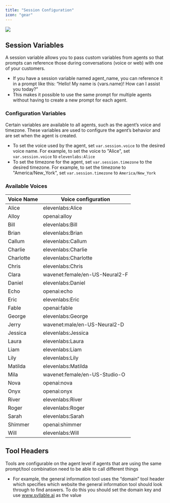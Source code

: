 ```yaml
---
title: "Session Configuration"
icon: "gear"
---
```


![](/mintlify/images/agent_session_config.jpg)

## Session Variables

A session variable allows you to pass custom variables from agents so that prompts can reference those during conversations (voice or web) with one of your customers. 

* If you have a session variable named agent\_name, you can reference it in a prompt like this: “Hello! My name is \{vars.name}! How can I assist you today?” 
* This makes it possible to use the same prompt for multiple agents without having to create a new prompt for each agent.

### Configuration Variables
Certain variables are available to all agents, such as the agent’s voice and timezone. These variables are used to configure the agent’s behavior and are set when the agent is created.
* To set the voice used by the agent, set `var.session.voice` to the desired voice name. For example, to set the voice to "Alice", set `var.session.voice` to `elevenlabs:Alice`
* To set the timezone for the agent, set `var.session.timezone` to the desired timezone. For example, to set the timezone to "America/New_York", set `var.session.timezone` to `America/New_York`
### Available Voices
  | Voice Name                 | Voice configuration        | 
  | -------------------------- | -------------------------- |
  | Alice                      | elevenlabs:Alice           |
  | Alloy                      | openai:alloy               |
  | Bill                       | elevenlabs:Bill            |
  | Brian                      | elevenlabs:Brian           |
  | Callum                     | elevenlabs:Callum          |
  | Charlie                    | elevenlabs:Charlie         |
  | Charlotte                  | elevenlabs:Charlotte       |
  | Chris                      | elevenlabs:Chris           |
  | Clara                      | wavenet:female/en-US-Neural2-F |
  | Daniel                     | elevenlabs:Daniel          |
  | Echo                       | openai:echo                |
  | Eric                       | elevenlabs:Eric            |
  | Fable                      | openai:fable               |
  | George                     | elevenlabs:George          |
  | Jerry                      | wavenet:male/en-US-Neural2-D |
  | Jessica                    | elevenlabs:Jessica         |
  | Laura                      | elevenlabs:Laura           |
  | Liam                       | elevenlabs:Liam            |
  | Lily                       | elevenlabs:Lily            |
  | Matilda                    | elevenlabs:Matilda         |
  | Mila                       | wavenet:female/en-US-Studio-O |
  | Nova                       | openai:nova                |
  | Onyx                       | openai:onyx                |
  | River                      | elevenlabs:River           |
  | Roger                      | elevenlabs:Roger           |
  | Sarah                      | elevenlabs:Sarah           |
  | Shimmer                    | openai:shimmer             |
  | Will                       | elevenlabs:Will            |


## Tool Headers

Tools are configurable on the agent level if agents that are using the same prompt/tool combination need to be able to call different things

* For example, the general information tool uses the “domain” tool header which specifies which website the general information tool should look through to find answers. To do this you should set the domain key and use [<u>www.syllable.ai</u>](http://www.syllable.ai) as the value